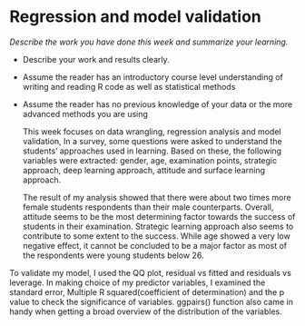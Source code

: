 # Regression and model validation

*Describe the work you have done this week and summarize your learning.*

- Describe your work and results clearly. 
- Assume the reader has an introductory course level understanding of writing and reading R code as well as statistical methods
- Assume the reader has no previous knowledge of your data or the more advanced methods you are using  

  This week focuses on data wrangling, regression analysis and model validation, In a survey, some questions were asked to understand the students' approaches used in learning. Based on these, the following variables were extracted: gender, age, examination points, strategic approach, deep learning approach, attitude and surface learning approach. 

  The result of my analysis showed that there were about two times more female students respondents than their male counterparts.
Overall, attitude seems to be the most determining factor towards the success of students in their examination. Strategic learning approach also seems to contribute to some extent to the success. While age showed a very low negative effect, it cannot be concluded to be a major factor as most of the respondents were young students below 26.

To validate my model, I used the QQ plot, residual vs fitted and residuals vs leverage. In making choice of my predictor variables, I examined the standard error, Multiple R squared(coefficient of determination) and the p value to check the significance of variables.
ggpairs() function also came in handy when getting a broad overview of the distribution of the variables.
